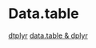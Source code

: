 # Data.table



[dtplyr](https://dtplyr.tidyverse.org/)
[data.table & dplyr](https://atrebas.github.io/post/2019-03-03-datatable-dplyr/)